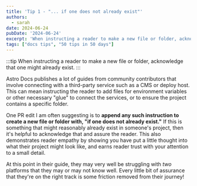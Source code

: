 ```yaml
---
title: 'Tip 1 - "... if one does not already exist"'
authors:
  - sarah
date: 2024-06-24
pubDate: '2024-06-24'
excerpt: 'When instructing a reader to make a new file or folder, acknowledge that one might already exist.'
tags: ["docs tips", "50 tips in 50 days"]
---
```


:::tip
When instructing a reader to make a new file or folder, acknowledge that one might already exist.
:::

Astro Docs publishes a lot of guides from community contributors that involve connecting with a third-party service such as a CMS or deploy host. This can mean instructing the reader to add files for environment variables or other necessary "glue" to connect the services, or to ensure the project contains a specific folder.

One PR edit I am often suggesting is to **append any such instruction to create a new file or folder with, "if one does not already exist."** If this is something that might reasonably already exist in someone's project, then it's helpful to acknowledge that and assure the reader. This also demonstrates reader empathy by showing you have put a little thought into what their project might look like, and earns reader trust with your attention to a small detail.

At this point in their guide, they may very well be struggling with *two* platforms that they may or may not know well. Every little bit of assurance that they're on the right track is some friction removed from their journey!


<LinkCard title="See the whole list of tips!" href="/blog/50-docs-tips-in-50-days" />